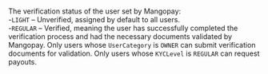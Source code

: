 <ResponseField name="KYCLevel" type="string"   
default="**Default value:** LIGHT">    
The verification status of the user set by Mangopay:  
-`LIGHT` – Unverified, assigned by default to all users.  
-`REGULAR` – Verified, meaning the user has successfully completed the verification process and had the necessary documents validated by Mangopay. Only users whose `UserCategory` is `OWNER` can submit verification documents for validation. Only users whose `KYCLevel` is `REGULAR` can request payouts.  
</ResponseField>